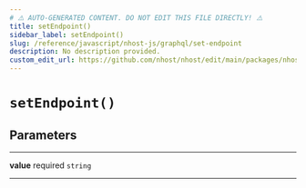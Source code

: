 ```yaml
---
# ⚠️ AUTO-GENERATED CONTENT. DO NOT EDIT THIS FILE DIRECTLY! ⚠️
title: setEndpoint()
sidebar_label: setEndpoint()
slug: /reference/javascript/nhost-js/graphql/set-endpoint
description: No description provided.
custom_edit_url: https://github.com/nhost/nhost/edit/main/packages/nhost-js/src/clients/graphql.ts#L106
---
```


# `setEndpoint()`

## Parameters

---

**<span className="parameter-name">value</span>** <span className="optional-status">required</span> `string`

---
